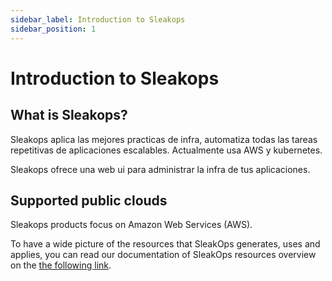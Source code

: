 ```yaml
---
sidebar_label: Introduction to Sleakops
sidebar_position: 1
---
```


# Introduction to Sleakops

## What is Sleakops?

Sleakops aplica las mejores practicas de infra, automatiza todas las tareas repetitivas de aplicaciones escalables. Actualmente usa AWS y kubernetes.

Sleakops ofrece una web ui para administrar la infra de tus aplicaciones.

## Supported public clouds

Sleakops products focus on Amazon Web Services (AWS).

To have a wide picture of the resources that SleakOps generates, uses and applies, you can read our documentation of SleakOps resources overview on the [the following link](/sleakops-overview.mdx).
